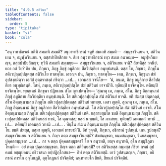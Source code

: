 ```yaml
---
title: "4.9.5 สติวินย"
tableOfContents: false
sidebar:
  order: 5
type: "tipitaka"
basket: "vi"
book: "cula"
---
```



<DynamicBreadcrumb />

<Division number="236" book="cula">

<Paragraph number="967" book="cula">
“อนุวาทาธิกรณํ กติหิ สมเถหิ สมฺมติ? อนุวาทาธิกรณํ จตูหิ สมเถหิ สมฺมติ—  สมฺมุขาวินเยน จ, สติวินเยน จ, อมูฬฺหวินเยน จ, ตสฺสปาปิยสิกาย จ. สิยา อนุวาทาธิกรณํ เทฺว สมเถ อนาคมฺม—  อมูฬฺหวินยญฺจ, ตสฺสปาปิยสิกญฺจ; ทฺวีหิ สมเถหิ สมฺเมยฺย—  สมฺมุขาวินเยน จ, สติวินเยน จาติ? สิยาติสฺส วจนียํ. ยถา กถํ วิย? อิธ ปน, ภิกฺขเว, ภิกฺขู ภิกฺขุํ อมูลิกาย สีลวิปตฺติยา อนุทฺธํเสนฺติ. ตสฺส โข, ภิกฺขเว, ภิกฺขุโน สติเวปุลฺลปฺปตฺตสฺส สติวินโย ทาตพฺโพ. เอวญฺจ ปน, ภิกฺขเว, ทาตพฺโพ—
</Paragraph>

<Paragraph number="968" book="cula">
เตน, ภิกฺขเว, ภิกฺขุนา สํฆํ อุปสงฺกมิตฺวา เอกํสํ อุตฺตราสงฺคํ กริตฺวา …เป…  เอวมสฺส วจนีโย—  ‘มํ, ภนฺเต, ภิกฺขู อมูลิกาย สีลวิปตฺติยา อนุทฺธํเสนฺติ. โสหํ, ภนฺเต, สติเวปุลฺลปฺปตฺโต สํฆํ สติวินยํ ยาจามี’ติ. ทุติยมฺปิ ยาจิตพฺโพ. ตติยมฺปิ ยาจิตพฺโพ. พฺยตฺเตนํ ภิกฺขุนา ปฏิพเลน สํโฆ ญาเปตพฺโพ—
</Paragraph>

<Paragraph number="969" book="cula">
‘สุณาตุ เม, ภนฺเต, สํโฆ. ภิกฺขู อิตฺถนฺนามํ ภิกฺขุํ อมูลิกาย สีลวิปตฺติยา อนุทฺธํเสนฺติ. โส สติเวปุลฺลปฺปตฺโต สํฆํ สติวินยํ ยาจติ. ยทิ สํฆสฺส ปตฺตกลฺลํ, สํโฆ อิตฺถนฺนามสฺส ภิกฺขุโน สติเวปุลฺลปฺปตฺตสฺส สติวินยํ ทเทยฺย. เอสา ญตฺติ.
</Paragraph>

<Paragraph number="970" book="cula">
สุณาตุ เม, ภนฺเต, สํโฆ. ภิกฺขู อิตฺถนฺนามํ ภิกฺขุํ อมูลิกาย สีลวิปตฺติยา อนุทฺธํเสนฺติ. โส สติเวปุลฺลปฺปตฺโต สํฆํ สติวินยํ ยาจติ. สํโฆ อิตฺถนฺนามสฺส ภิกฺขุโน สติเวปุลฺลปฺปตฺตสฺส สติวินยํ เทติ. ยสฺสายสฺมโต ขมติ อิตฺถนฺนามสฺส ภิกฺขุโน สติเวปุลฺลปฺปตฺตสฺส สติวินยสฺส ทานํ, โส ตุณฺหสฺส; ยสฺส นกฺขมติ, โส ภาเสยฺย.
</Paragraph>

<Paragraph number="971" book="cula">
ทุติยมฺปิ เอตมตฺถํ วทามิ …เป…  ตติยมฺปิ เอตมตฺถํ วทามิ …เป… .
</Paragraph>

<Paragraph number="972" book="cula">
ทินฺโน สํเฆน อิตฺถนฺนามสฺส ภิกฺขุโน สติเวปุลฺลปฺปตฺตสฺส สติวินโย. ขมติ สํฆสฺส, ตสฺมา ตุณฺหี, เอวเมตํ ธารยามี’ติ.
</Paragraph>

<Paragraph number="973" book="cula">
อิทํ วุจฺจติ, ภิกฺขเว, อธิกรณํ วูปสนฺตํ. เกน วูปสนฺตํ? สมฺมุขาวินเยน จ สติวินเยน จ. กิญฺจ ตตฺถ สมฺมุขาวินยสฺมิํ? สํฆสมฺมุขตา, ธมฺมสมฺมุขตา, วินยสมฺมุขตา, ปุคฺคลสมฺมุขตา …เป…  กา จ ตตฺถ ปุคฺคลสมฺมุขตา? โย จ อนุวทติ, ยญฺจ อนุวทติ, อุโภ สมฺมุขีภูตา โหนฺติ—  อยํ ตตฺถ ปุคฺคลสมฺมุขตา. กิญฺจ ตตฺถ สติวินยสฺมิํ? ยา สติวินยสฺส กมฺมสฺส กิริยา กรณํ อุปคมนํ อชฺฌุปคมนํ อธิวาสนา อปฺปฏิกฺโกสนา—  อิทํ ตตฺถ สติวินยสฺมิํ. เอวํ วูปสนฺตญฺเจ, ภิกฺขเว, อธิกรณํ การโก อุกฺโกเฏติ, อุกฺโกฏนกํ ปาจิตฺติยํ; ฉนฺททายโก ขียติ, ขียนกํ ปาจิตฺติยํ.
</Paragraph>
</Division>